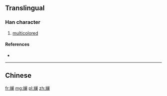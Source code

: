 {{also|斕}}
==Translingual==

===Han character===
{{Han char|rn=67|rad=文|as=12|sn=16|four=|canj=YKLSW|ids=⿰文阑}}

# [[multicolored]]

====References====
* {{Han ref|kx=0477.201|dkj=13486|hdz=32171.040|uh=6593|ud=26003}}

----

==Chinese==
{{zh-see|斕}}

[[fr:斓]]
[[mg:斓]]
[[pl:斓]]
[[zh:斓]]